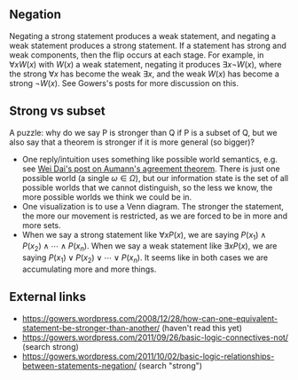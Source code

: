 ==Negation==

Negating a strong statement produces a weak statement, and negating a weak statement produces a strong statement. If a statement has strong and weak components, then the flip occurs at each stage. For example, in <math display="inline">\forall x W(x)</math> with <math display="inline">W(x)</math> a weak statement, negating it produces <math display="inline">\exists x \neg W(x)</math>, where the strong <math display="inline">\forall x</math> has become the weak <math display="inline">\exists x</math>, and the weak <math display="inline">W(x)</math> has become a strong <math display="inline">\neg W(x)</math>. See Gowers's posts for more discussion on this.

==Strong vs subset==

A puzzle: why do we say P is stronger than Q if P is a subset of Q, but we also say that a theorem is stronger if it is more general (so bigger)?

* One reply/intuition uses something like possible world semantics, e.g. see [https://www.lesswrong.com/posts/JdK3kr4ug9kJvKzGy/probability-space-and-aumann-agreement Wei Dai's post on Aumann's agreement theorem]. There is just one possible world (a single <math>\omega \in \Omega</math>), but our information state is the set of all possible worlds that we cannot distinguish, so the less we know, the more possible worlds we think we could be in.
* One visualization is to use a Venn diagram. The stronger the statement, the more our movement is restricted, as we are forced to be in more and more sets.
* When we say a strong statement like <math>\forall x P(x)</math>, we are saying <math>P(x_1) \wedge P(x_2) \wedge \cdots \wedge P(x_n)</math>. When we say a weak statement like <math>\exists x P(x)</math>, we are saying <math>P(x_1) \vee P(x_2) \vee \cdots \vee P(x_n)</math>. It seems like in both cases we are accumulating more and more things.

==External links==

* https://gowers.wordpress.com/2008/12/28/how-can-one-equivalent-statement-be-stronger-than-another/ (haven't read this yet)
* https://gowers.wordpress.com/2011/09/26/basic-logic-connectives-not/ (search strong)
* https://gowers.wordpress.com/2011/10/02/basic-logic-relationships-between-statements-negation/ (search "strong")
